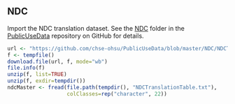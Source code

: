 ## NDC

Import the NDC translation dataset.
See the [NDC](https://github.com/chse-ohsu/PublicUseData/tree/master/NDC) folder
in the [PublicUseData](https://github.com/chse-ohsu/PublicUseData) repository on GitHub for details.

```r
url <- "https://github.com/chse-ohsu/PublicUseData/blob/master/NDC/NDCTranslationTable.zip?raw=true"
f <- tempfile()
download.file(url, f, mode="wb")
file.info(f)
unzip(f, list=TRUE)
unzip(f, exdir=tempdir())
ndcMaster <- fread(file.path(tempdir(), "NDCTranslationTable.txt"),
                   colClasses=rep("character", 22))
```
